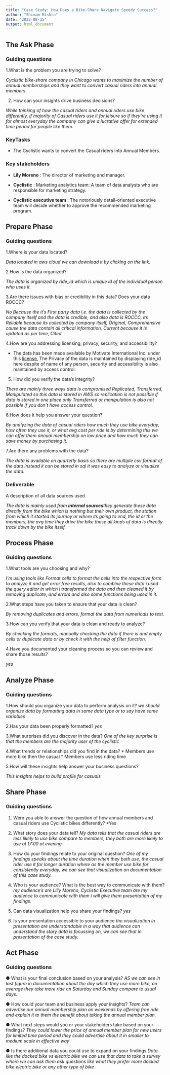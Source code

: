 ```yaml
---
title: "Case Study: How Does a Bike-Share Navigate Speedy Success?"
author: "Shivam Mishra"
date: "2022-08-15"
output: html_document
---
```


## The Ask Phase

### Guiding questions

1.What is the problem you are trying to solve?

*Cyclistic bike-share company in Chicago wants to maximize the number of annual memberships and they want to convert casual riders into annual members.*

2. How can your insights drive business decisions?

*While thinking of how the casual riders and annual riders use bike differently, if majority of Casual riders use it for leisure so if they're using it for almost everyday the company can give a lucrative offer for extended time period for people like them.*


### KeyTasks

* The Cyclistic wants to convert the  Casual riders into Annual Members.

### Key stakeholders

* **Lily Moreno** : The director of marketing and manager.

* **Cyclistic** : Marketing analytics team: A team of data analysts who are responsible for marketing strategy.

* **Cyclistic executive team** : The notoriously detail-oriented executive team will decide whether to approve the recommended marketing program.


## Prepare Phase

### Guiding questions

1.Where is your data located?

*Data located in aws cloud we can download it by clicking on the link.*

2.How is the data organized?

*The data is organized by ride_id which is unique id of the individual person who uses it.* 

3.Are there issues with bias or credibility in this data? Does your data ROCCC?

*No Because the it's First party data i.e. the data is collected by the company itself and the data is credible, and also data is ROCCC, its Reliable because its collected by company itself, Original, Comprehensive cause the data contain all critical information, Current because it is updated as per time, Cited.*  

4.How are you addressing licensing, privacy, security, and accessibility?

* The data has been made available by
Motivate International Inc. under this [license](https://ride.divvybikes.com/data-license-agreement), The Privacy of the data is maintained by displaying ride_id here despite of name of any person, security and accessibility is also maintained by access control.

5. How did you verify the data’s integrity?

*There are mainly three ways data is compromised Replicated, Transferred, Manipulated so this data is stored in AWS so replication is not possible if data is stored in one place only Transferred or manipulation is also not possible if you don't have access control.* 

6.How does it help you answer your question?

*By analyzing the data of casual riders how much they use bike everyday, how often they use it, or what avg cost per ride is by determining this we can offer them annual membership on low price and how much they can save money by purchasing it.*

7.Are there any problems with the data?

*The data is available on quarterly basis so there are multiple csv format of the data instead it can be stored in sql it was easy to analyze or visualize the data.*


### Deliverable

A description of all data sources used

*The data is mainly used from **internal sources**they generate these data directly from the bike which is nothing but their own product, the station from which it started its journey or where its going to end, the id or the members, the avg time they drive the bike these all kinds of data is directly track down by the bike itself.* 


## Process Phase

### Guiding questions

1.What tools are you choosing and why?

*I'm using tools like Format cells to format the cells into the respective form to analyze it and get error free results, also to combine these data i used the query editor in which i transformed the data and then cleaned it by removing duplicate, and errors and also some functions being used in it.*

2.What steps have you taken to ensure that your data is clean?

*By removing duplicates and errors, format the data from numericals to text.*

3.How can you verify that your data is clean and ready to analyze?

*By checking the formats, manually checking the data if there is and empty cells or duplicate data or by check it with the help of filter function.*

4.Have you documented your cleaning process so you can review and share those results?

*yes*


## Analyze Phase

### Guiding questions

1.How should you organize your data to perform analysis on it?
*we should organize data by formatting data in same data type or to say have same variables*

2.Has your data been properly formatted?
*yes*

3.What surprises did you discover in the data?
*One of the key surprise is that the members are the majority user of the cyclistic*

4.What trends or relationships did you find in the data?
* Members use more bike then the casual
* Members use less riding time 

5.How will these insights help answer your business questions?

*This insights helps to build profile for casuals*


## Share Phase

### Guiding questions

1. Were you able to answer the question of how annual members and casual riders use Cyclistic bikes differently?
*Yes

2. What story does your data tell?
*My data tells that the casual riders are less likely to use bike compare to members, they both are more likely to use at 17:00 at evening*  






3. How do your findings relate to your original question?
*One of my findings speaks about the time duration when they both use, the casual rider use it for longer duration where as the member use bike for consistently everyday, we can see that visualization on documentation of this case study.*



4. Who is your audience? What is the best way to communicate with them?
*my audience's are Lilly Moreno, Cyclistic Executive team are my audience to communicate with them i will give them presentation of my findings.* 

5. Can data visualization help you share your findings?
*yes*

6. Is your presentation accessible to your audience
*the visualization in presentation are understandable in a way that audience can understand the story data is focussing on, we can see that in presentation of the case study.*

## Act Phase

### Guiding questions

● What is your final conclusion based on your analysis?
*AS we can see in last figure in documentation about the day which they use more bike, on average they take more ride on Saturday and Sunday compare to  usual days.*

● How could your team and business apply your insights?
*Team can advertise our annual membership plan on weekends by offering free ride and explain it to them the benefit about taking the annual member plan.*


● What next steps would you or your stakeholders take based on your findings?
*They could lower the price of annual member plan for new users for limited time period and they could advertise about it in smaller to medium scale in effective way*


● Is there additional data you could use to expand on your findings
*Data like the docked bike vs electric bike we can use that data to take a survey where we can ask them ask questions like what they prefer more docked bike electric bike or any other type of bike*  
